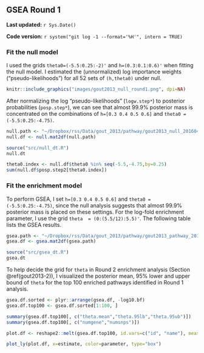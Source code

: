 ## GSEA Round 1 {#gout2013-1}

**Last updated:** `r Sys.Date()`

**Code version:** `r system("git log -1 --format='%H'", intern = TRUE)`

### Fit the null model

I used the grids `theta0=(-5.5:0.25:-2)'` and `h=(0.3:0.1:0.6)'` when fitting the null model. I estimated the (unnormalized) log importance weights ("pseudo-likelihoods") for all 52 sets of `(h,theta0)` under null.

```r
knitr::include_graphics("images/gout2013_null_round1.png", dpi=NA)
```

After normalizing the log "pseudo-likelihoods" (`logw.step*`) to posterior probabilities (`posp.step*`), we can see that almost 99.9% posterior mass is concentrated on the combinations of `h=[0.3 0.4 0.5 0.6]` and `theta0 = (-5.5:0.25:-4.75)`.
```r
null.path <- "~/Dropbox/rss/Data/gout_2013/pathway/gout2013_null_201604.mat"
null.df <- null.mat2df(null.path)
```

```r
source("src/null_dt.R")
null.dt
```

```r
theta0.index <- null.df$theta0 %in% seq(-5.5,-4.75,by=0.25) 
sum(null.df$posp.step2[theta0.index]) 
```

### Fit the enrichment model

To perform GSEA, I set `h=[0.3 0.4 0.5 0.6]` and `theta0 = (-5.5:0.25:-4.75)`, since the null analysis suggests that almost 99.9% posterior mass is placed on these settings. For the log-fold enrichment parameter, I use the grid `theta  = (0:(5.5/12):5.5)'`. The following table lists the GSEA results. 
```r
gsea.path <- "~/Dropbox/rss/Data/gout_2013/pathway/gout2013_pathway_201604.mat"
gsea.df <- gsea.mat2df(gsea.path) 
```

```r
source("src/gsea_dt.R")
gsea.dt
```

To help decide the grid for `theta` in Round 2 enrichment analysis (Section \@ref(gout2013-2)), I visualized the posterior mean, 95% lower and upper bound of `theta` for the top 100 enriched pathways identified in Round 1 analysis.

```r
gsea.df.sorted <- plyr::arrange(gsea.df, -log10.bf)
gsea.df.top100 <- gsea.df.sorted[1:100, ]

summary(gsea.df.top100[, c("theta.mean","theta.95lb","theta.95ub")])
summary(gsea.df.top100[, c("numgene","numsnps")])
```

```r
plot.df <- reshape2::melt(gsea.df.top100, id.vars=c("id", "name"), measure.vars=c("theta.mean","theta.95lb","theta.95ub"), variable.name="parameter", value.name="estimate")

plot_ly(plot.df, x=estimate, color=parameter, type="box")
```






